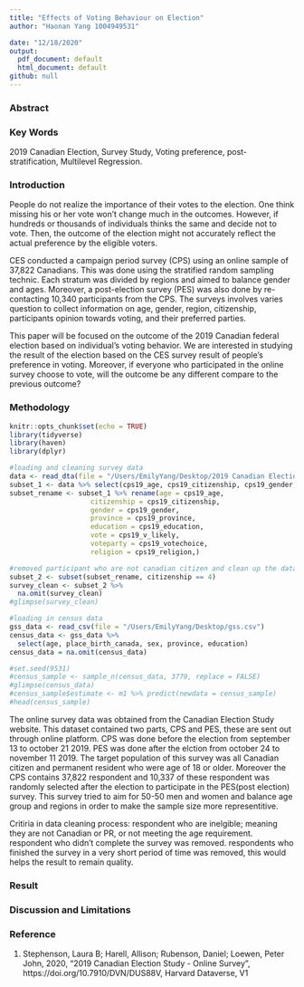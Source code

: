 ```yaml
---
title: "Effects of Voting Behaviour on Election"
author: "Haonan Yang 1004949531"

date: "12/18/2020"
output:
  pdf_document: default
  html_document: default
github: null
---
```

### Abstract 

### Key Words
2019 Canadian Election, Survey Study, Voting preference, post-stratification, Multilevel Regression.

### Introduction
People do not realize the importance of their votes to the election. One think missing his or her vote won’t change much in the outcomes. However, if hundreds or thousands of individuals thinks the same and decide not to vote. Then, the outcome of the election might not accurately reflect the actual preference by the eligible voters. 

CES conducted a campaign period survey (CPS) using an online sample of 37,822 Canadians. This was done using the stratified random sampling technic. Each stratum was divided by regions and aimed to balance gender and ages. Moreover, a post-election survey (PES) was also done by re-contacting 10,340 participants from the CPS. The surveys involves varies question to collect information on age, gender, region, citizenship, participants opinion towards voting, and their preferred parties. 

This paper will be focused on the outcome of the 2019 Canadian federal election based on individual’s voting behavior. We are interested in studying the result of the election based on the CES survey result of people’s preference in voting. Moreover, if everyone who participated in the online survey choose to vote, will the outcome be any different compare to the previous outcome? 


### Methodology
```r
knitr::opts_chunk$set(echo = TRUE)
library(tidyverse)
library(haven)
library(dplyr)
```


```r
#loading and cleaning survey data
data <- read_dta(file = "/Users/EmilyYang/Desktop/2019 Canadian Election Study - Online Survey v1.0.dta") 
subset_1 <- data %>% select(cps19_age, cps19_citizenship, cps19_gender, cps19_province, cps19_education, cps19_v_likely, cps19_votechoice, cps19_religion,)
subset_rename <- subset_1 %>% rename(age = cps19_age,
                    citizenship = cps19_citizenship,
                    gender = cps19_gender,
                    province = cps19_province,
                    education = cps19_education,
                    vote = cps19_v_likely,
                    voteparty = cps19_votechoice,
                    religion = cps19_religion,)

#removed participant who are not canadian citizen and clean up the data by removing rows with NA.
subset_2 <- subset(subset_rename, citizenship == 4)
survey_clean <- subset_2 %>%
  na.omit(survey_clean)
#glimpse(survey_clean)
```




```r
#loading in census data
gss_data <- read_csv(file = "/Users/EmilyYang/Desktop/gss.csv")
census_data <- gss_data %>% 
  select(age, place_birth_canada, sex, province, education)
census_data = na.omit(census_data)

#set.seed(9531)
#census_sample <- sample_n(census_data, 3779, replace = FALSE)
#glimpse(census_data)
#census_sample$estimate <- m1 %>% predict(newdata = census_sample)
#head(census_sample)

```
The online survey data was obtained from the Canadian Election Study website. This dataset contained two parts, CPS and PES, these are sent out through online platform. CPS was done before the election from september 13 to october 21 2019. PES was done after the elction from october 24 to november 11 2019. The target population of this survey was all Canadian citizen and permanent resident who were age of 18 or older. Moreover the CPS contains 37,822 respondent and 10,337 of these respondent was randomly selected after the election to participate in the PES(post election) survey. This survey tried to aim for 50-50 men and women and balance age group and regions in order to make the sample size more representitive. 

Critiria in data cleaning process:
respondent who are inelgible; meaning they are not Canadian or PR, or not meeting the age requirement.
respondent who didn't complete the survey was removed.
respondents who finished the survey in a very short period of time was removed, this would helps the result to remain quality.


### Result

### Discussion and Limitations

### Reference
1. Stephenson, Laura B; Harell, Allison; Rubenson, Daniel; Loewen, Peter John, 2020, "2019 Canadian Election Study - Online Survey", https://doi.org/10.7910/DVN/DUS88V, Harvard Dataverse, V1
